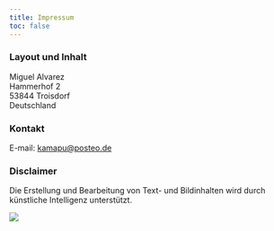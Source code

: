 ```yaml
---
title: Impressum
toc: false
---
```


### Layout und Inhalt

Miguel Alvarez\
Hammerhof 2\
53844 Troisdorf\
Deutschland

### Kontakt

E-mail: <kamapu@posteo.de>


### Disclaimer

Die Erstellung und Bearbeitung von Text- und Bildinhalten wird durch künstliche Intelligenz unterstützt.

[![](https://img.shields.io/badge/License-CC--BY--SA-blue.svg)](https://creativecommons.org/licenses/by-sa/4.0)

